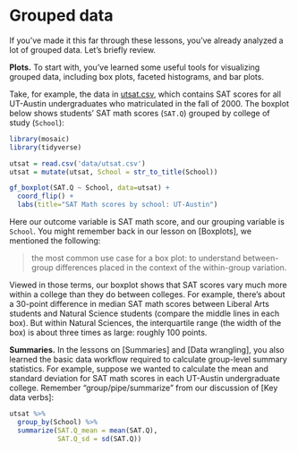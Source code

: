 # Grouped data

If you've made it this far through these lessons, you've already analyzed a lot of grouped data.  Let's briefly review.  

__Plots.__  To start with, you've learned some useful tools for visualizing grouped data, including box plots, faceted histograms, and bar plots.

Take, for example, the data in [utsat.csv](data/utsat.csv), which contains SAT scores for all UT-Austin undergraduates who matriculated in the fall of 2000.  The boxplot below shows students' SAT math scores (`SAT.Q`) grouped by college of study (`School`):   

```r
library(mosaic)
library(tidyverse)

utsat = read.csv('data/utsat.csv')
utsat = mutate(utsat, School = str_to_title(School))

gf_boxplot(SAT.Q ~ School, data=utsat) +
  coord_flip() + 
  labs(title="SAT Math scores by school: UT-Austin")
```

Here our outcome variable is SAT math score, and our grouping variable is `School`.  You might remember back in our lesson on [Boxplots], we mentioned the following:

> the most common use case for a box plot: to understand between-group differences placed in the context of the within-group variation.  

Viewed in those terms, our boxplot shows that SAT scores vary much more within a college than they do between colleges. For example, there's about a 30-point difference in median SAT math scores between Liberal Arts students and Natural Science students (compare the middle lines in each box). But within Natural Sciences, the interquartile range (the width of the box) is about three times as large: roughly 100 points.


__Summaries.__  In the lessons on [Summaries] and [Data wrangling], you also learned the basic data workflow required to calculate group-level summary statistics.  For example, suppose we wanted to calculate the mean and standard deviation for SAT math scores in each UT-Austin undergraduate college.  Remember "group/pipe/summarize" from our discussion of [Key data verbs]:

```r
utsat %>%
  group_by(School) %>%
  summarize(SAT.Q_mean = mean(SAT.Q),
            SAT.Q_sd = sd(SAT.Q))
```


